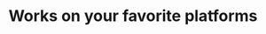 ---
title: "Works on your favorite platforms"
sub_title: "Integration"
details: "Your marketing playbook just got a major upgrade. Forget the old way of juggling tasks; 
it's time to let AI take the reins on the grunt work."
count:
  enable: true
  number: 2
  unit: 'k+'
  text: "integrations"
items:
  - "/assets/imgs/integration/booking/icon-app-1.png"
  - "/assets/imgs/integration/booking/icon-app-2.png"
  - "/assets/imgs/integration/booking/icon-app-3.png"
  - "/assets/imgs/integration/booking/icon-app-4.png"
  - "/assets/imgs/integration/booking/icon-app-5.png"
  - "/assets/imgs/integration/booking/icon-app-6.png"
  - "/assets/imgs/integration/booking/icon-app-7.png"
  - "/assets/imgs/integration/booking/icon-app-8.png"
  - "/assets/imgs/integration/booking/icon-app-9.png"
  - "/assets/imgs/integration/booking/icon-app-10.png"
  - "/assets/imgs/integration/booking/icon-app-11.png"
  - "/assets/imgs/integration/booking/icon-app-12.png"
action_btn:
  enable: true
  label: "Discover all"
  link: "/integration"
---